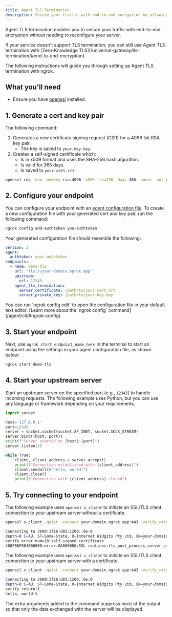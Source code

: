 ```yaml
---
title: Agent TLS Termination
description: Secure your traffic with end-to-end encryption by allowing your ngrok agents to terminate TLS.
---
```



Agent TLS termination enables you to secure your traffic with end-to-end encryption without needing to reconfigure your server.

<Tip>
If your service doesn't support TLS termination, you can still use Agent TLS termination with [Zero-Knowledge TLS](/universal-gateway/tls-termination/#end-to-end-encryption).
</Tip>

The following instructions will guide you through setting up Agent TLS termination with ngrok.

## What you'll need

- Ensure you have [openssl](https://docs.openiam.com/docs-4.2.1.3/appendix/2-openssl) installed.

## 1. Generate a cert and key pair

The following command:

1. Generates a new certificate signing request (CSR) for a 4096-bit RSA key pair.
   - The key is saved to `your-key.key`.
1. Creates a self-signed certificate which:
   - Is in x509 format and uses the SHA-256 hash algorithm.
   - Is valid for 365 days.
   - Is saved to `your-cert.crt`.

```bash
openssl req -new -newkey rsa:4096 -x509 -sha256 -days 365 -noenc -out your-cert.crt -keyout your-key.key
```

## 2. Configure your endpoint

You can configure your endpoint with an [agent configuration file](/agent/config/). To create a new configuration file with your generated cert and key pair, run the following command:

```bash
ngrok config add-authtoken you-authtoken
```

Your generated configuration file should resemble the following:

```yaml
version: 3
agent:
  authtoken: your-authtoken
endpoints:
  - name: demo-tls
    url: "tls://your-domain.ngrok.app"
    upstream:
      url: 12345
    agent_tls_termination:
      server_certificate: /path/to/your-cert.crt
      server_private_key: /path/to/your-key.key
```

<Tip>
You can run `ngrok config edit` to open the configuration file in your default text editor. [Learn more about the `ngrok config` command](/agent/cli/#ngrok-config).
</Tip>

## 3. Start your endpoint

Next, use `ngrok start endpoint_name_here` in the terminal to start an endpoint using the settings in your agent configuration file, as shown below:

```bash
ngrok start demo-tls
```

## 4. Start your upstream server

Start an upstream server on the specified port (e.g., `12345`) to handle incoming requests. The following example uses Python, but you can use any language or framework depending on your requirements.

```python
import socket

host='127.0.0.1'
port=12345
server = socket.socket(socket.AF_INET, socket.SOCK_STREAM)
server.bind((host, port))
print(f"Server started on {host}:{port}")
server.listen(1)

while True:
    client, client_address = server.accept()
    print(f"Connection established with {client_address}")
    client.sendall(b"hello, world!")
    client.close()
    print(f"Connection with {client_address} closed")
```

## 5. Try connecting to your endpoint

The following example uses `openssl s_client` to initiate an SSL/TLS client connection to your upstream server without a certificate.

```bash
openssl s_client -quiet -connect your-domain.ngrok.app:443 -verify_return_error
```

```bash
Connecting to 2600:1f16:d83:1200::6e:0
depth=0 C=AU, ST=Some-State, O=Internet Widgits Pty Ltd, CN=your-domain.ngrok.app
verify error:num=18:self-signed certificate
408FB6F801000000:error:0A000086:SSL routines:tls_post_process_server_certificate:certificate verify failed:ssl/statem/statem_clnt.c:2093:
```

The following example uses `openssl s_client` to initiate an SSL/TLS client connection to your upstream server with a certificate.

```bash
openssl s_client -quiet -connect your-domain.ngrok.app:443 -verify_return_error -CAfile your-cert.crt
```

```bash
Connecting to 2600:1f16:d83:1200::6e:0
depth=0 C=AU, ST=Some-State, O=Internet Widgits Pty Ltd, CN=your-domain.ngrok.app
verify return:1
hello, world!%
```

<Note>
The extra arguments added to the command suppress most of the output so that only the data exchanged with the server will be displayed.
</Note>
